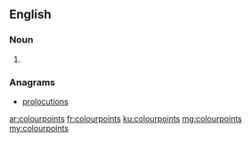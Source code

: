 ==English==

===Noun===
{{head|en|plural}}

# {{plural of|colourpoint|lang=en|nocat=1}}

===Anagrams===
* [[prolocutions#English|prolocutions]]

[[ar:colourpoints]]
[[fr:colourpoints]]
[[ku:colourpoints]]
[[mg:colourpoints]]
[[my:colourpoints]]